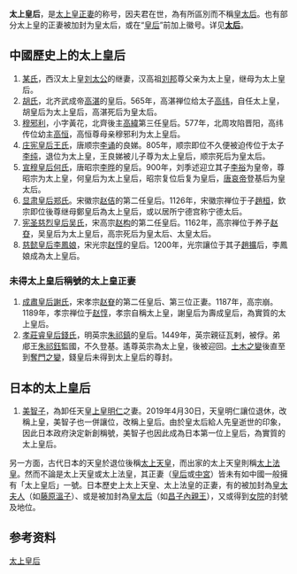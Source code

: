 {{Multiple issues|
{{Refimprove|time=2020-03-16T03:50:25+00:00}}
{{Unreferenced|time=2020-03-16T03:50:25+00:00}}
}}
'''太上皇后'''，是[[太上皇|太上皇]][[正妻|正妻]]的称号，因夫君在世，為有所區別而不稱[[皇太后|皇太后]]。也有部分太上皇的正妻被加封为皇太后，或在“[[皇后|皇后]]”前加上徽号。详见'''[[太后#太上皇后|太后]]'''。

==中國歷史上的太上皇后==
# [[太上皇后_(漢太上皇)|某氏]]，西汉太上皇[[劉太公|刘太公]]的继妻，汉高祖[[刘邦|刘邦]]尊父亲为太上皇，继母为太上皇后。
# [[胡皇后_(北齐武成帝)|胡氏]]，北齐武成帝[[齐武成帝|高湛]]的皇后。565年，高湛禅位给太子[[齐后主|高纬]]，自任太上皇，胡皇后为太上皇后，高湛死后为皇太后。
# [[穆邪利|穆邪利]]，小字黃花，北齊後主[[齐后主|高緯]]第三任皇后。577年，北周攻陷晋阳，高纬传位幼主[[齊幼主|高恒]]，高恒尊母亲穆邪利为太上皇后。
# [[莊憲皇后|庄宪皇后王氏]]，唐顺宗[[唐顺宗|李诵]]的良娣。805年，顺宗即位不久便被迫传位于太子[[唐宪宗|李纯]]，退位为太上皇，王良娣被儿子尊为太上皇后，顺宗死后为皇太后。
# [[积善太后|宣穆皇后何氏]]，唐昭宗[[唐昭宗|李晔]]的皇后。900年，刘季述迎立其子[[李𥙿|李𥙿]]为皇帝，尊昭宗为太上皇，何皇后为太上皇后，昭宗复位后复为皇后，[[唐哀帝|唐哀帝]]登基后为皇太后。
# [[顯肅皇后|显肃皇后郑氏]]。宋徽宗[[宋徽宗|赵佶]]的第二任皇后。1126年，宋徽宗禅位于子[[宋钦宗|趙桓]]，欽宗即位後尊继母鄭皇后為太上皇后，或以居所宁德宫称宁德太后。
# [[宪圣慈烈皇后|宪圣慈烈皇后吴氏]]，宋高宗[[宋高宗|赵构]]的第二任皇后。1162年，高宗禅位于养子[[宋孝宗|赵昚]]，吴皇后为太上皇后，高宗死后为皇太后、太皇太后。
# [[慈懿皇后|慈懿皇后李鳳娘]]，宋光宗[[宋光宗|赵惇]]的皇后。1200年，光宗讓位于其子[[宋宁宗|趙擴]]后，李鳳娘成為太上皇后。

===未得太上皇后稱號的太上皇正妻===
# [[成肅皇后|成肅皇后謝氏]]，宋孝宗[[宋孝宗|赵眘]]的第二任皇后、第三位正妻。1187年，高宗崩。1189年，孝宗禅位于[[宋光宗|赵惇]]，孝宗自稱太上皇，謝皇后为壽成皇后，為實質的太上皇后。
# [[孝莊睿皇后|孝莊睿皇后錢氏]]，明英宗[[明英宗|朱祁鎮]]的皇后。1449年，英宗親征瓦剌，被俘。弟郕王[[明景帝|朱祁鈺]]監國，不久登基。遙尊英宗為太上皇，後被迎回。[[土木之變|土木之變]]後直至到[[奪門之變|奪門之變]]，錢皇后未得到太上皇后的尊封。

==日本的太上皇后==
# [[上皇后美智子|美智子]]，為卸任天皇[[上皇_(天皇退位特例法)|上皇]][[明仁|明仁]]之妻。2019年4月30日，天皇明仁讓位退休，改稱上皇，美智子也一併讓位，改稱上皇后。由於皇太后給人先皇逝世的印象，因此日本政府決定新創稱號，美智子也因此成為日本第一位上皇后，為實質的太上皇后。

另一方面，古代日本的天皇於退位後稱[[太上天皇|太上天皇]]，而出家的太上天皇則稱[[太上法皇|太上法皇]]。然而不論是太上天皇或太上法皇，其正妻（[[皇后|皇后]]或[[中宮|中宮]]）皆未有如中國一般擁有「太上皇后」一號。日本歷史上太上天皇、太上法皇的正妻，有的被加封為[[皇太夫人|皇太夫人]]（如[[藤原溫子|藤原溫子]]）、或是被加封為[[皇太后|皇太后]]（如[[昌子內親王|昌子內親王]]），又或得到[[女院|女院]]的封號及地位。

==参考资料==
{{reflist}}

[[Category:太上皇后|]]